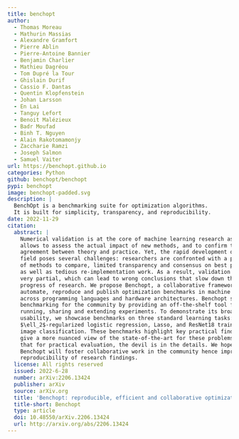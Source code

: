 ```yaml
---
title: benchopt
author:
  - Thomas Moreau
  - Mathurin Massias
  - Alexandre Gramfort
  - Pierre Ablin
  - Pierre-Antoine Bannier
  - Benjamin Charlier
  - Mathieu Dagréou
  - Tom Dupré la Tour
  - Ghislain Durif
  - Cassio F. Dantas
  - Quentin Klopfenstein
  - Johan Larsson
  - En Lai
  - Tanguy Lefort
  - Benoit Malézieux
  - Badr Moufad
  - Binh T. Nguyen
  - Alain Rakotomamonjy
  - Zaccharie Ramzi
  - Joseph Salmon
  - Samuel Vaiter
url: https://benchopt.github.io
categories: Python
github: benchopt/benchopt
pypi: benchopt
image: benchopt-padded.svg
description: |
  BenchOpt is a benchmarking suite for optimization algorithms.
  It is built for simplicity, transparency, and reproducibility.
date: 2022-11-29
citation:
  abstract: |
    Numerical validation is at the core of machine learning research as it
    allows to assess the actual impact of new methods, and to confirm the
    agreement between theory and practice. Yet, the rapid development of the
    field poses several challenges: researchers are confronted with a profusion
    of methods to compare, limited transparency and consensus on best practices,
    as well as tedious re-implementation work. As a result, validation is often
    very partial, which can lead to wrong conclusions that slow down the
    progress of research. We propose Benchopt, a collaborative framework to
    automate, reproduce and publish optimization benchmarks in machine learning
    across programming languages and hardware architectures. Benchopt simplifies
    benchmarking for the community by providing an off-the-shelf tool for
    running, sharing and extending experiments. To demonstrate its broad
    usability, we showcase benchmarks on three standard learning tasks:
    $\ell_2$-regularized logistic regression, Lasso, and ResNet18 training for
    image classification. These benchmarks highlight key practical findings that
    give a more nuanced view of the state-of-the-art for these problems, showing
    that for practical evaluation, the devil is in the details. We hope that
    Benchopt will foster collaborative work in the community hence improving the
    reproducibility of research findings.
  license: All rights reserved
  issued: 2022-6-28
  number: arXiv:2206.13424
  publisher: arXiv
  source: arXiv.org
  title: 'Benchopt: reproducible, efficient and collaborative optimization benchmarks'
  title-short: Benchopt
  type: article
  doi: 10.48550/arXiv.2206.13424
  url: http://arxiv.org/abs/2206.13424
---
```

